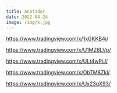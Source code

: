 ```yaml
---
title: Anotador
date: 2022-04-24
image: /img/k.jpg
---
```



https://www.tradingview.com/x/1xGKKB4i/

https://www.tradingview.com/x/U1MZ6LVp/

https://www.tradingview.com/x/ULt4wPiJ/

https://www.tradingview.com/x/ObTM8Zkl/

https://www.tradingview.com/x/Ux23qX93/
